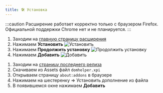 ```yaml
---
title: 🛠️ Установка
---
```



:::caution
Расширение работает корректно только с браузером Firefox. Официальной поддержки Chrome нет и не планируется.
:::

<Tabs>

<TabItem label="Автоматически" icon="setting">
<Card>

1.  Заходим на [главную страницу расширения](https://authfailed.github.io/domru-helper/)
2.  Нажимаем **Установить**
    ![Установить](../../assets/setup-install.png)
3.  Нажимаем **Продолжить установку**
    ![Продолжить установку](../../assets/setup-continueinstall.png)
4.  Нажимаем **Добавить**
    ![Добавить](../../assets/setup-add.png)

</Card>
</TabItem>

<TabItem label="Вручную" icon="setting">
<Card>

1. Заходим на [страницу последнего релиза](https://github.com/AuthFailed/domru-helper/releases/latest)
2. Скачиваем из Assets файл `domhelper.xpi`
3. Открываем страницу `about:addons` в браузере
4. Нажимаем на шестеренку => Установить дополнение из файла
5. В появившемся окне нажимаем **Добавить**

</Card>
</TabItem>

</Tabs>
